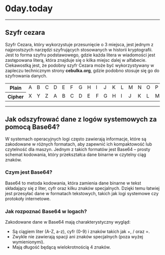 # 0day.today 
-----
## Szyfr cezara
Szyfr Cezara, który wykorzystuje przesunięcie o 3 miejsca, jest jednym z najprostszych narzędzi szyfrujących stosowanych w historii kryptografii. Jest to forma szyfru podstawowego, gdzie każda litera w wiadomości jest zastępowana literą, która znajduje się o kilka miejsc dalej w alfabecie. <br/>
Ciekawostką jest, że podobny szyfr Cezara może być wykorzystywany w zapleczu technicznym strony **cebulka.org**, gdzie podobno stosuje się go do szyfrowania danych. <br/>

<table><tbody><tr style="vertical-align:top"><th scope="row">  Plain</th><td>  A</td><td>B</td><td>C</td><td>D</td><td>E</td><td>F</td><td>G</td><td>H</td><td>I</td><td>J</td><td>K</td><td>L</td><td>M</td><td>N</td><td>O</td><td>P</td><td>Q</td><td>R</td><td>S</td><td>T</td><td>U</td><td>V</td><td>W</td><td>X</td><td>Y</td><td>Z</td></tr><tr style="vertical-align:top"><th scope="row">  Cipher</th><td> X</td><td>Y</td><td>Z</td><td>A</td><td>B</td><td>C</td><td>D</td><td>E</td><td>F</td><td>G</td><td>H</td><td>I</td><td>J</td><td>K</td><td>L</td><td>M</td><td>N</td><td>O</td><td>P</td><td>Q</td><td>R</td><td>S</td><td>T</td><td>U</td><td>V</td><td>W</td></tr></tbody></table>

-----
## Jak odszyfrować dane z logów systemowych za pomocą Base64?
W systemach operacyjnych logi często zawierają informacje, które są zakodowane w różnych formatach, aby zapewnić ich kompaktowość lub czytelność dla maszyn. Jednym z takich formatów jest Base64 – prosty schemat kodowania, który przekształca dane binarne w czytelny ciąg znaków.<br/>

### Czym jest Base64?
Base64 to metoda kodowania, która zamienia dane binarne w tekst składający się z liter, cyfr oraz kilku znaków specjalnych. Dzięki temu łatwiej jest przesyłać dane w formatach tekstowych, takich jak logi systemowe czy protokoły internetowe.<br/>

### Jak rozpoznać Base64 w logach?
Zakodowane dane w Base64 mają charakterystyczny wygląd: <br/>
- Są ciągiem liter (A-Z, a-z), cyfr (0-9) i znaków takich jak +, / oraz =.
- Zwykle nie zawierają spacji ani znaków specjalnych (poza wyżej wymienionymi).
- Mają długość będącą wielokrotnością 4 znaków.
